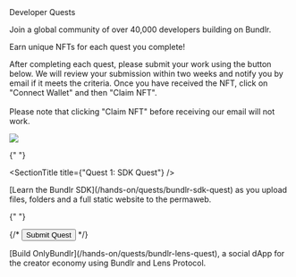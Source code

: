 
<div className="py-20">
<Heading level={1} className="mb-4">Developer Quests</Heading>

<p>Join a global community of over 40,000 developers building on Bundlr.</p>
<p>Earn unique NFTs for each quest you complete!</p>
<p className="mt-5">
	After completing each quest, please submit your work using the button below. We will
	review your submission within two weeks and notify you by email if it meets the
	criteria. Once you have received the NFT, click on "Connect Wallet" and then "Claim
	NFT". <br /> <br /> Please note that clicking "Claim NFT" before receiving our email
	will not work.
</p>

</div>

<img
	src="https://bundlr.network/new/assets/home/data-donuts.webp"
	className="absolute mt-20 top-10 hidden xl:flex right-10 w-[300px]"
/>

<div className="mt-0 border p-5 rounded-2xl border-white/20">

{" "}

<SectionTitle title={"Quest 1: SDK Quest"} />
<p className="mt-4">
	[Learn the Bundlr SDK](/hands-on/quests/bundlr-sdk-quest) as you upload files, folders
	and a full static website to the permaweb.
</p>

{" "}

<div className="flex flex-row gap-4 mt-10">
	{/* <Button props="https://forms.gle/VUv81Sbx6a1nPvNRA">Submit Quest</Button> */}
</div>
</div>
 
<div className="mt-10 border p-5 rounded-2xl border-white/20">
<SectionTitle title={"Quest 2: Lens Quest"} />
<p className="mt-4">
    [Build OnlyBundlr](/hands-on/quests/bundlr-lens-quest), a social dApp for the creator economy using Bundlr and Lens Protocol.
</p>

<ButtonBar
	submitUrl="https://forms.gle/BHP2UgmDqw1hPDZy5"
	contractAddress="0x6a954b537ebD8477320246D47B9d6eEe51B49f0b"
	tokenId="107"
/>

</div>
